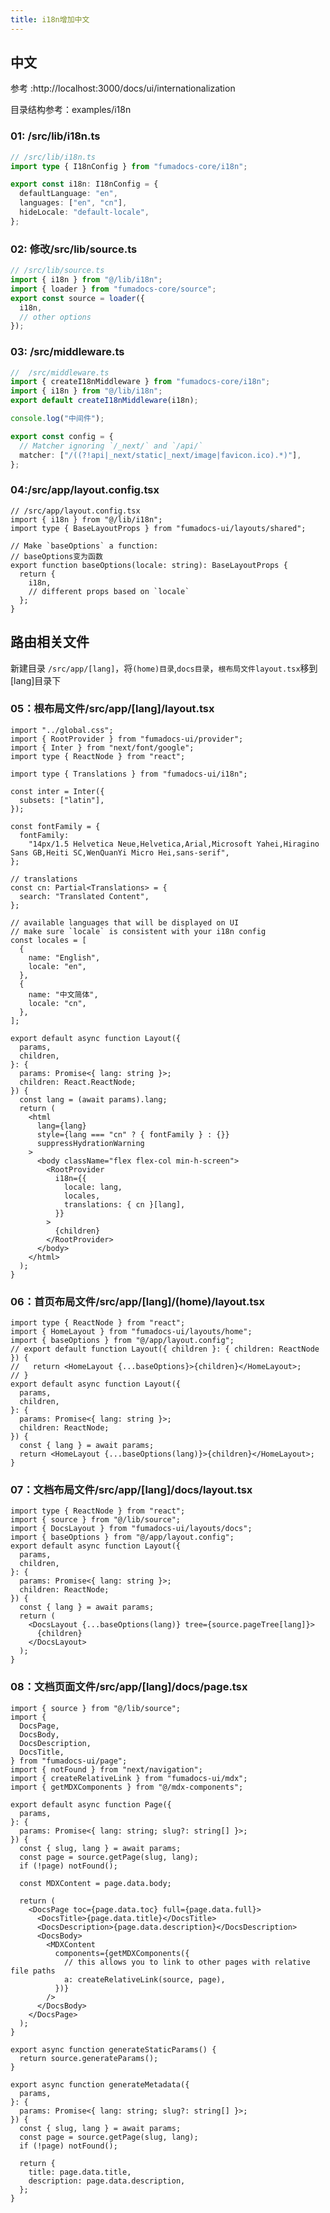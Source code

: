 ```yaml
---
title: i18n增加中文
---
```


## 中文

参考 :http://localhost:3000/docs/ui/internationalization

目录结构参考：examples/i18n

### 01: /src/lib/i18n.ts

```ts filename="/src/lib/i18n.ts" switcher
// /src/lib/i18n.ts
import type { I18nConfig } from "fumadocs-core/i18n";

export const i18n: I18nConfig = {
  defaultLanguage: "en",
  languages: ["en", "cn"],
  hideLocale: "default-locale",
};
```

### 02: 修改/src/lib/source.ts

```ts
// /src/lib/source.ts
import { i18n } from "@/lib/i18n";
import { loader } from "fumadocs-core/source";
export const source = loader({
  i18n,
  // other options
});
```

### 03: /src/middleware.ts

```ts
//  /src/middleware.ts
import { createI18nMiddleware } from "fumadocs-core/i18n";
import { i18n } from "@/lib/i18n";
export default createI18nMiddleware(i18n);

console.log("中间件");

export const config = {
  // Matcher ignoring `/_next/` and `/api/`
  matcher: ["/((?!api|_next/static|_next/image|favicon.ico).*)"],
};
```

### 04:/src/app/layout.config.tsx

```tsx
// /src/app/layout.config.tsx
import { i18n } from "@/lib/i18n";
import type { BaseLayoutProps } from "fumadocs-ui/layouts/shared";

// Make `baseOptions` a function:
// baseOptions变为函数
export function baseOptions(locale: string): BaseLayoutProps {
  return {
    i18n,
    // different props based on `locale`
  };
}
```

## 路由相关文件

新建目录 `/src/app/[lang]`，将`(home)目录`,`docs目录`，`根布局文件layout.tsx`移到[lang]目录下

### 05：根布局文件/src/app/[lang]/layout.tsx

```tsx
import "../global.css";
import { RootProvider } from "fumadocs-ui/provider";
import { Inter } from "next/font/google";
import type { ReactNode } from "react";

import type { Translations } from "fumadocs-ui/i18n";

const inter = Inter({
  subsets: ["latin"],
});

const fontFamily = {
  fontFamily:
    "14px/1.5 Helvetica Neue,Helvetica,Arial,Microsoft Yahei,Hiragino Sans GB,Heiti SC,WenQuanYi Micro Hei,sans-serif",
};

// translations
const cn: Partial<Translations> = {
  search: "Translated Content",
};

// available languages that will be displayed on UI
// make sure `locale` is consistent with your i18n config
const locales = [
  {
    name: "English",
    locale: "en",
  },
  {
    name: "中文简体",
    locale: "cn",
  },
];

export default async function Layout({
  params,
  children,
}: {
  params: Promise<{ lang: string }>;
  children: React.ReactNode;
}) {
  const lang = (await params).lang;
  return (
    <html
      lang={lang}
      style={lang === "cn" ? { fontFamily } : {}}
      suppressHydrationWarning
    >
      <body className="flex flex-col min-h-screen">
        <RootProvider
          i18n={{
            locale: lang,
            locales,
            translations: { cn }[lang],
          }}
        >
          {children}
        </RootProvider>
      </body>
    </html>
  );
}
```

### 06：首页布局文件/src/app/[lang]/(home)/layout.tsx

```tsx
import type { ReactNode } from "react";
import { HomeLayout } from "fumadocs-ui/layouts/home";
import { baseOptions } from "@/app/layout.config";
// export default function Layout({ children }: { children: ReactNode }) {
//   return <HomeLayout {...baseOptions}>{children}</HomeLayout>;
// }
export default async function Layout({
  params,
  children,
}: {
  params: Promise<{ lang: string }>;
  children: ReactNode;
}) {
  const { lang } = await params;
  return <HomeLayout {...baseOptions(lang)}>{children}</HomeLayout>;
}
```

### 07：文档布局文件/src/app/[lang]/docs/layout.tsx

```tsx
import type { ReactNode } from "react";
import { source } from "@/lib/source";
import { DocsLayout } from "fumadocs-ui/layouts/docs";
import { baseOptions } from "@/app/layout.config";
export default async function Layout({
  params,
  children,
}: {
  params: Promise<{ lang: string }>;
  children: ReactNode;
}) {
  const { lang } = await params;
  return (
    <DocsLayout {...baseOptions(lang)} tree={source.pageTree[lang]}>
      {children}
    </DocsLayout>
  );
}
```

### 08：文档页面文件/src/app/[lang]/docs/page.tsx

```tsx
import { source } from "@/lib/source";
import {
  DocsPage,
  DocsBody,
  DocsDescription,
  DocsTitle,
} from "fumadocs-ui/page";
import { notFound } from "next/navigation";
import { createRelativeLink } from "fumadocs-ui/mdx";
import { getMDXComponents } from "@/mdx-components";

export default async function Page({
  params,
}: {
  params: Promise<{ lang: string; slug?: string[] }>;
}) {
  const { slug, lang } = await params;
  const page = source.getPage(slug, lang);
  if (!page) notFound();

  const MDXContent = page.data.body;

  return (
    <DocsPage toc={page.data.toc} full={page.data.full}>
      <DocsTitle>{page.data.title}</DocsTitle>
      <DocsDescription>{page.data.description}</DocsDescription>
      <DocsBody>
        <MDXContent
          components={getMDXComponents({
            // this allows you to link to other pages with relative file paths
            a: createRelativeLink(source, page),
          })}
        />
      </DocsBody>
    </DocsPage>
  );
}

export async function generateStaticParams() {
  return source.generateParams();
}

export async function generateMetadata({
  params,
}: {
  params: Promise<{ lang: string; slug?: string[] }>;
}) {
  const { slug, lang } = await params;
  const page = source.getPage(slug, lang);
  if (!page) notFound();

  return {
    title: page.data.title,
    description: page.data.description,
  };
}
```
